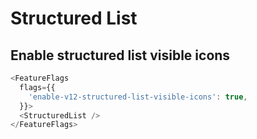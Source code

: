 
<Meta title="Components/StructuredList/Feature Flag" name="Flag details" />

# Structured List

## Enable structured list visible icons

```js
<FeatureFlags
  flags={{
    'enable-v12-structured-list-visible-icons': true,
  }}>
  <StructuredList />
</FeatureFlags>
```
